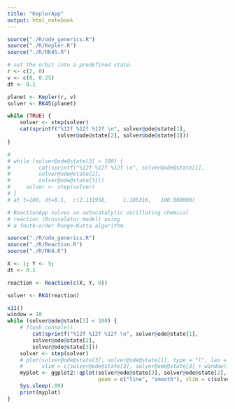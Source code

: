 ```yaml
---
title: "KeplerApp"
output: html_notebook
---
```




```r

source("./R/ode_generics.R")
source("./R/Kepler.R")
source("./R/RK45.R")

# set the orbit into a predefined state.
r <- c(2, 0)
v <- c(0, 0.25)
dt <- 0.1

planet <- Kepler(r, v)
solver <- RK45(planet)

while (TRUE) {
    solver <- step(solver)
    cat(sprintf("%12f %12f %12f \n", solver@ode@state[1], 
                solver@ode@state[2], solver@ode@state[3]))
}

# 
# while (solver@ode@state[3] < 100) {
#         cat(sprintf("%12f %12f %12f \n", solver@ode@state[1], 
#         solver@ode@state[2], 
#         solver@ode@state[3]))
#     solver <- step(solver)    
# }
# at t=100, dt=0.1,  c(2.131958,     1.105316,   100.000000)

```




```r
# ReactionApp solves an autocatalytic oscillating chemical 
# reaction (Brusselator model) using
# a fouth-order Runge-Kutta algorithm.

source("./R/ode_generics.R")
source("./R/Reaction.R")
source("./R/RK4.R")

X <- 1; Y <- 5;
dt <- 0.1

reaction <- Reaction(c(X, Y, 0))

solver <- RK4(reaction)

x11()
window = 10
while (solver@ode@state[3] < 100) {
    # flush.console()
        cat(sprintf("%12f %12f %12f \n", solver@ode@state[1], 
        solver@ode@state[2], 
        solver@ode@state[3]))
    solver <- step(solver)    
    # plot(solver@ode@state[3], solver@ode@state[1], type = "l", las = 1, ylim =c(0,3),
    #      xlim = c(solver@ode@state[3], solver@ode@state[3] + window))
    myplot <- ggplot2::qplot(solver@ode@state[3], solver@ode@state[2], 
                             geom = c("line", "smooth"), xlim = c(solver@ode@state[3], solver@ode@state[3] + window))
    Sys.sleep(.09)
    print(myplot)
}

```

